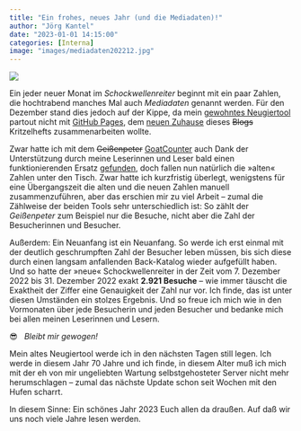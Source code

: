 ```yaml
---
title: "Ein frohes, neues Jahr (und die Mediadaten)!"
author: "Jörg Kantel"
date: "2023-01-01 14:15:00"
categories: [Interna]
image: "images/mediadaten202212.jpg"
---
```


[![](images/mediadaten202212-b.jpg)](https://www.flickr.com/photos/schockwellenreiter/52599798821/)

Ein jeder neuer Monat im *Schockwellenreiter* beginnt mit ein paar Zahlen, die hochtrabend manches Mal auch *Mediadaten* genannt werden. Für den Dezember stand dies jedoch auf der Kippe, da mein [gewohntes Neugiertool](http://cognitiones.kantel-chaos-team.de/webworking/tools/piwik.html) partout nicht mit [GitHub Pages](http://cognitiones.kantel-chaos-team.de/webworking/webservices/githubpages.html), dem [neuen Zuhause](https://kantel.github.io/posts/2022120802_hello_quarto/) dieses ~~Blogs~~ Kritzelhefts zusammenarbeiten wollte.

Zwar hatte ich mit dem ~~Geißenpeter~~ [GoatCounter](https://www.goatcounter.com/) auch Dank der Unterstützung durch meine Leserinnen und Leser bald einen funktionierenden Ersatz [gefunden](https://kantel.github.io/posts/2022120702_goatcounter/), doch fallen nun natürlich die »alten« Zahlen unter den Tisch. Zwar hatte ich kurzfristig überlegt, wenigstens für eine Übergangszeit die alten und die neuen Zahlen manuell zusammenzuführen, aber das erschien mir zu viel Arbeit -- zumal die Zählweise der beiden Tools sehr unterschiedlich ist: So zählt der *Geißenpeter* zum Beispiel nur die Besuche, nicht aber die Zahl der Besucherinnen und Besucher.

Außerdem: Ein Neuanfang ist ein Neuanfang. So werde ich erst einmal mit der deutlich geschrumpften Zahl der Besucher leben müssen, bis sich diese durch einen langsam anfallenden Back-Katalog wieder aufgefüllt haben. Und so hatte der »neue« Schockwellenreiter in der Zeit vom 7. Dezember 2022 bis 31. Dezember 2022 exakt **2.921&nbsp;Besuche** -- wie immer täuscht die Exaktheit der Ziffer eine Genauigkeit der Zahl nur vor. Ich finde, das ist unter diesen Umständen ein stolzes Ergebnis. Und so freue ich mich wie in den Vormonaten über jede Besucherin und jeden Besucher und bedanke mich bei allen meinen Leserinnen und Lesern.

😎 &nbsp; *Bleibt mir gewogen!*

Mein altes Neugiertool werde ich in den nächsten Tagen still legen. Ich werde in diesem Jahr 70 Jahre und ich finde, in diesem Alter muß ich mich mit der eh von mir ungeliebten Wartung selbstgehosteter Server nicht mehr herumschlagen -- zumal das nächste Update schon seit Wochen mit den Hufen scharrt.

In diesem Sinne: Ein schönes Jahr 2023 Euch allen da draußen. Auf daß wir uns noch viele Jahre lesen werden.